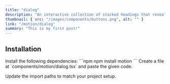 ```yaml
---
title: "dialog"
description: "An interactive collection of stacked headings that reveal individual content sections with a click."
thumbnail: { src: "/images/components/buttons.png", alt: "" }
link: "/motion/dialog"
summary: "This is my first post!"
---
```


<ComponentPreview name="dialog-demo" />

## Installation

<Steps>
<Step>
Install the following dependencies:
</Step>
```npm
npm install motion
```

<Step>
    Create a file at `components/motion/dialog.tsx` and paste the given code.
</Step>

<CollapsibleSource name="dialog" />

<Step>Update the import paths to match your project setup.</Step>

</Steps>

